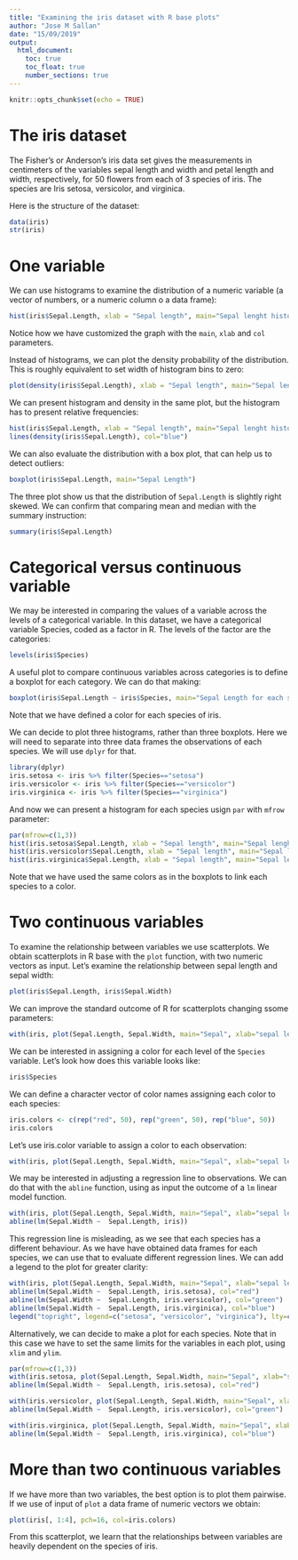 ```yaml
---
title: "Examining the iris dataset with R base plots"
author: "Jose M Sallan"
date: "15/09/2019"
output: 
  html_document:
    toc: true
    toc_float: true
    number_sections: true
---
```


```r
knitr::opts_chunk$set(echo = TRUE)
```

# The iris dataset

The Fisher's or Anderson's iris data set gives the measurements in centimeters of the variables sepal length and width and petal length and width, respectively, for 50 flowers from each of 3 species of iris. The species are Iris setosa, versicolor, and virginica.

Here is the structure of the dataset:

```r
data(iris)
str(iris)
```

# One variable

We can use histograms to examine the distribution of a numeric variable (a vector of numbers, or a numeric column o a data frame):

```r
hist(iris$Sepal.Length, xlab = "Sepal length", main="Sepal lenght histogram", col="pink")
```

Notice how we have customized the graph with the `main`, `xlab` and `col` parameters.

Instead of histograms, we can plot the density probability of the distribution. This is roughly equivalent to set width of histogram bins to zero:

```r
plot(density(iris$Sepal.Length), xlab = "Sepal length", main="Sepal lenght distribution")
```

We can present histogram and density in the same plot, but the histogram has to present relative frequencies:

```r
hist(iris$Sepal.Length, xlab = "Sepal length", main="Sepal lenght histogram", col="pink", probability = TRUE)
lines(density(iris$Sepal.Length), col="blue")
```

We can also evaluate the distribution with a box plot, that can help us to detect outliers:

```r
boxplot(iris$Sepal.Length, main="Sepal Length")
```

The three plot show us that the distribution of `Sepal.Length` is slightly right skewed. We can confirm that comparing mean and median with the summary instruction:

```r
summary(iris$Sepal.Length)
```

# Categorical versus continuous variable

We may be interested in comparing the values of a variable across the levels of a categorical variable. In this dataset, we have a categorical variable Species, coded as a factor in R. The levels of the factor are the categories:

```r
levels(iris$Species)
```

A useful plot to compare continuous variables across categories is to define a boxplot for each category. We can do that making:

```r
boxplot(iris$Sepal.Length ~ iris$Species, main="Sepal Length for each species", xlab="species", ylab="sepal length", col=c("red", "green", "blue"))
```

Note that we have defined a color for each species of iris.

We can decide to plot three histograms, rather than three boxplots. Here we will need to separate into three data frames the observations of each species. We will use `dplyr` for that.

```r
library(dplyr)
iris.setosa <- iris %>% filter(Species=="setosa")
iris.versicolor <- iris %>% filter(Species=="versicolor")
iris.virginica <- iris %>% filter(Species=="virginica")
```

And now we can present a histogram for each species usign `par` with `mfrow` parameter:

```r
par(mfrow=c(1,3))
hist(iris.setosa$Sepal.Length, xlab = "Sepal length", main="Sepal lenght histogram", col="red")
hist(iris.versicolor$Sepal.Length, xlab = "Sepal length", main="Sepal lenght histogram", col="green")
hist(iris.virginica$Sepal.Length, xlab = "Sepal length", main="Sepal lenght histogram", col="blue")
```

Note that we have used the same colors as in the boxplots to link each species to a color.

# Two continuous variables

To examine the relationship between variables we use scatterplots. We obtain scatterplots in R base with the `plot` function, with two numeric vectors as input. Let's examine the relationship between sepal length and sepal width:

```r
plot(iris$Sepal.Length, iris$Sepal.Width)
```

We can improve the standard outcome of R for scatterplots changing ssome parameters:

```r
with(iris, plot(Sepal.Length, Sepal.Width, main="Sepal", xlab="sepal length", ylab="sepal width", pch=16))
```

We can be interested in assigning a color for each level of the `Species` variable. Let's look how does this variable looks like:

```r
iris$Species
```

We can define a character vector of color names assigning each color to each species:

```r
iris.colors <- c(rep("red", 50), rep("green", 50), rep("blue", 50))
iris.colors
```

Let's use iris.color variable to assign a color to each observation:

```r
with(iris, plot(Sepal.Length, Sepal.Width, main="Sepal", xlab="sepal length", ylab="sepal width", pch=16, col=iris.colors))
```

We may be interested in adjusting a regression line to observations. We can do that with the `abline` function, using as input the outcome of a `lm` linear model function.

```r
with(iris, plot(Sepal.Length, Sepal.Width, main="Sepal", xlab="sepal length", ylab="sepal width", pch=16))
abline(lm(Sepal.Width ~  Sepal.Length, iris))
```

This regression line is misleading, as we see that each species has a different behaviour. As we have have obtained data frames for each species, we can use that to evaluate different regression lines. We can add a legend to the plot for greater clarity:


```r
with(iris, plot(Sepal.Length, Sepal.Width, main="Sepal", xlab="sepal length", ylab="sepal width", pch=16, col=iris.colors))
abline(lm(Sepal.Width ~  Sepal.Length, iris.setosa), col="red")
abline(lm(Sepal.Width ~  Sepal.Length, iris.versicolor), col="green")
abline(lm(Sepal.Width ~  Sepal.Length, iris.virginica), col="blue")
legend("topright", legend=c("setosa", "versicolor", "virginica"), lty=c(1,1,1), col=c("red", "green", "blue"), cex=0.9)
```

Alternatively, we can decide to make a plot for each species. Note that in this case we have to set the same limits for the variables in each plot, using `xlim` and `ylim`.

```r
par(mfrow=c(1,3))
with(iris.setosa, plot(Sepal.Length, Sepal.Width, main="Sepal", xlab="sepal length", ylab="sepal width", pch=16, col="red", xlim=c(4,8), ylim=c(1.8, 4.5)))
abline(lm(Sepal.Width ~  Sepal.Length, iris.setosa), col="red")

with(iris.versicolor, plot(Sepal.Length, Sepal.Width, main="Sepal", xlab="sepal length", ylab="sepal width", pch=16, col="green", xlim=c(4,8), ylim=c(1.8, 4.5)))
abline(lm(Sepal.Width ~  Sepal.Length, iris.versicolor), col="green")

with(iris.virginica, plot(Sepal.Length, Sepal.Width, main="Sepal", xlab="sepal length", ylab="sepal width", pch=16, col="blue", xlim=c(4,8), ylim=c(1.8, 4.5)))
abline(lm(Sepal.Width ~  Sepal.Length, iris.virginica), col="blue")
```

# More than two continuous variables

If we have more than two variables, the best option is to plot them pairwise. If we use of input of `plot` a data frame of numeric vectors we obtain:

```r
plot(iris[, 1:4], pch=16, col=iris.colors)
```

From this scatterplot, we learn that the relationships between variables are heavily dependent on the species of iris.




